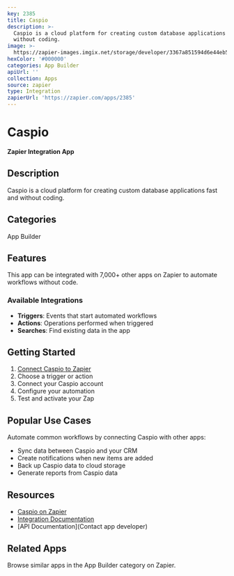 ```yaml
---
key: 2385
title: Caspio
description: >-
  Caspio is a cloud platform for creating custom database applications fast and
  without coding.
image: >-
  https://zapier-images.imgix.net/storage/developer/3367a851594d6e44eb5a1d331978a809.png?auto=format%2Ccompress&ixlib=python-3.0.0&q=50
hexColor: '#000000'
categories: App Builder
apiUrl: ''
collection: Apps
source: zapier
type: Integration
zapierUrl: 'https://zapier.com/apps/2385'
---
```

# Caspio

**Zapier Integration App**

## Description

Caspio is a cloud platform for creating custom database applications fast and without coding.

## Categories

App Builder

## Features

This app can be integrated with 7,000+ other apps on Zapier to automate workflows without code.

### Available Integrations

- **Triggers**: Events that start automated workflows
- **Actions**: Operations performed when triggered
- **Searches**: Find existing data in the app

## Getting Started

1. [Connect Caspio to Zapier](https://zapier.com/apps/2385)
2. Choose a trigger or action
3. Connect your Caspio account
4. Configure your automation
5. Test and activate your Zap

## Popular Use Cases

Automate common workflows by connecting Caspio with other apps:

- Sync data between Caspio and your CRM
- Create notifications when new items are added
- Back up Caspio data to cloud storage
- Generate reports from Caspio data

## Resources

- [Caspio on Zapier](https://zapier.com/apps/2385)
- [Integration Documentation](https://zapier.com/apps/2385/integrations)
- [API Documentation](Contact app developer)

## Related Apps

Browse similar apps in the App Builder category on Zapier.
